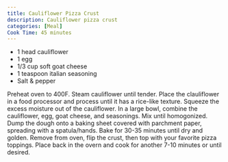 ```yaml
---
title: Cauliflower Pizza Crust
description: Cauliflower pizza crust
categories: [Meal]
Cook Time: 45 minutes
---
```


- 1 head cauliflower
- 1 egg
- 1/3 cup soft goat cheese
- 1 teaspoon italian seasoning
- Salt & pepper

Preheat oven to 400F. Steam cauliflower until tender. Place the clauliflower in a food processor and process until it has a rice-like texture. Squeeze the excess moisture out of the cauliflower. In a large bowl, combine the cauliflower, egg, goat cheese, and seasonings. Mix until homogonized. Dump the dough onto a baking sheet covered with parchment paper, spreading with a spatula/hands. Bake for 30-35 minutes until dry and golden. Remove from oven, flip the crust, then top with your favorite pizza toppings. Place back in the overn and cook for another 7-10 minutes or until desired.

